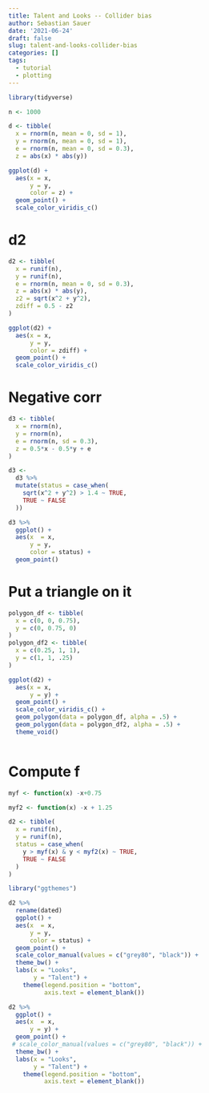 ```yaml
---
title: Talent and Looks -- Collider bias
author: Sebastian Sauer
date: '2021-06-24'
draft: false
slug: talent-and-looks-collider-bias
categories: []
tags:
  - tutorial
  - plotting
---
```



```r
library(tidyverse)
```


```r
n <- 1000
```


```r

d <- tibble(
  x = rnorm(n, mean = 0, sd = 1),
  y = rnorm(n, mean = 0, sd = 1),
  e = rnorm(n, mean = 0, sd = 0.3),
  z = abs(x) * abs(y))
```





```r
ggplot(d) +
  aes(x = x,
      y = y,
      color = z) +
  geom_point() +
  scale_color_viridis_c()
```


# d2


```r
d2 <- tibble(
  x = runif(n),
  y = runif(n),
  e = rnorm(n, mean = 0, sd = 0.3),
  z = abs(x) * abs(y),
  z2 = sqrt(x^2 + y^2),
  zdiff = 0.5 - z2
)
```



```r
ggplot(d2) +
  aes(x = x,
      y = y,
      color = zdiff) +
  geom_point() +
  scale_color_viridis_c()
```


# Negative corr


```r
d3 <- tibble(
  x = rnorm(n),
  y = rnorm(n),
  e = rnorm(n, sd = 0.3),
  z = 0.5*x - 0.5*y + e
)
```


```r
d3 <-
  d3 %>% 
  mutate(status = case_when(
    sqrt(x^2 + y^2) > 1.4 ~ TRUE,
    TRUE ~ FALSE
  ))
```



```r
d3 %>% 
  ggplot() +
  aes(x  = x,
      y = y,
      color = status) +
  geom_point()
```



# Put a triangle on it



```r
polygon_df <- tibble(
  x = c(0, 0, 0.75),
  y = c(0, 0.75, 0)
)
polygon_df2 <- tibble(
  x = c(0.25, 1, 1),
  y = c(1, 1, .25)
)

```


```r
ggplot(d2) +
  aes(x = x,
      y = y) +
  geom_point() +
  scale_color_viridis_c() +
  geom_polygon(data = polygon_df, alpha = .5) +
  geom_polygon(data = polygon_df2, alpha = .5) +
  theme_void()
  
```



# Compute f

```r
myf <- function(x) -x+0.75

myf2 <- function(x) -x + 1.25
```


```r
d2 <- tibble(
  x = runif(n),
  y = runif(n),
  status = case_when(
    y > myf(x) & y < myf2(x) ~ TRUE,
    TRUE ~ FALSE
  )
)
```

```r
library("ggthemes")
```


```r
d2 %>% 
  rename(dated)
  ggplot() +
  aes(x  = x,
      y = y,
      color = status) +
  geom_point() +
  scale_color_manual(values = c("grey80", "black")) +
  theme_bw() +
  labs(x = "Looks",
       y = "Talent") +
    theme(legend.position = "bottom",
          axis.text = element_blank())
```



```r
d2 %>% 
  ggplot() +
  aes(x  = x,
      y = y) +
  geom_point() +
 # scale_color_manual(values = c("grey80", "black")) +
  theme_bw() +
  labs(x = "Looks",
       y = "Talent") +
    theme(legend.position = "bottom",
          axis.text = element_blank())
```
